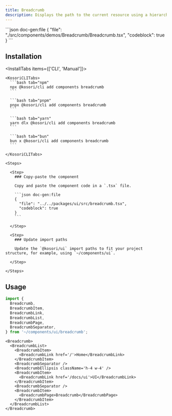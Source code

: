 ```yaml
---
title: Breadcrumb
description: Displays the path to the current resource using a hierarchy of links.
---
```


<ComponentPreview name='breadcrumb'>
```json doc-gen:file
{
  "file": "./src/components/demos/Breadcrumb/Breadcrumb.tsx",
  "codeblock": true
}
```
</ComponentPreview>

## Installation

<InstallTabs items={['CLI', 'Manual']}>

  <Tab value='CLI'>
  
    <KosoriCLITabs>
      ```bash tab="npm"
      npx @kosori/cli add components breadcrumb
      ```

      ```bash tab="pnpm"
      pnpx @kosori/cli add components breadcrumb
      ```

      ```bash tab="yarn"
      yarn dlx @kosori/cli add components breadcrumb
      ```

      ```bash tab="bun"
      bun x @kosori/cli add components breadcrumb
      ```

    </KosoriCLITabs>

  </Tab>

  <Tab value='Manual'>

    <Steps>

      <Step>
        ### Copy-paste the component

        Copy and paste the component code in a `.tsx` file.

        ```json doc-gen:file
        {
          "file": "../../packages/ui/src/breadcrumb.tsx",
          "codeblock": true
        }
        ```

      </Step>

      <Step>
        ### Update import paths

        Update the `@kosori/ui` import paths to fit your project structure, for example, using `~/components/ui`.

      </Step>

    </Steps>

  </Tab>

</InstallTabs>

## Usage

```ts
import {
  Breadcrumb,
  BreadcrumbItem,
  BreadcrumbLink,
  BreadcrumbList,
  BreadcrumbPage,
  BreadcrumbSeparator,
} from '~/components/ui/breadcrumb';
```

```tsx
<Breadcrumb>
  <BreadcrumbList>
    <BreadcrumbItem>
      <BreadcrumbLink href='/'>Home</BreadcrumbLink>
    </BreadcrumbItem>
    <BreadcrumbSeparator />
    <BreadcrumbEllipsis className='h-4 w-4' />
    <BreadcrumbItem>
      <BreadcrumbLink href='/docs/ui'>UI</BreadcrumbLink>
    </BreadcrumbItem>
    <BreadcrumbSeparator />
    <BreadcrumbItem>
      <BreadcrumbPage>Breadcrumb</BreadcrumbPage>
    </BreadcrumbItem>
  </BreadcrumbList>
</Breadcrumb>
```
